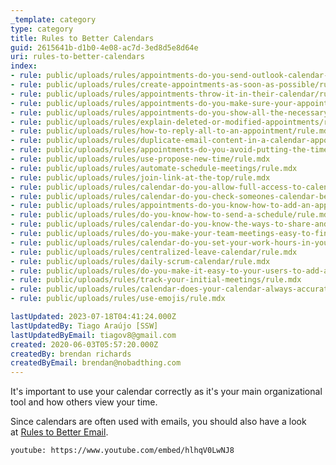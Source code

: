 ```yaml
---
_template: category
type: category
title: Rules to Better Calendars
guid: 2615641b-d1b0-4e08-ac7d-3ed8d5e8d64e
uri: rules-to-better-calendars
index:
- rule: public/uploads/rules/appointments-do-you-send-outlook-calendar-appointments-when-appropriate/rule.mdx
- rule: public/uploads/rules/create-appointments-as-soon-as-possible/rule.mdx
- rule: public/uploads/rules/appointments-throw-it-in-their-calendar/rule.mdx
- rule: public/uploads/rules/appointments-do-you-make-sure-your-appointment-has-a-clear-location-address/rule.mdx
- rule: public/uploads/rules/appointments-do-you-show-all-the-necessary-information-in-the-subject/rule.mdx
- rule: public/uploads/rules/explain-deleted-or-modified-appointments/rule.mdx
- rule: public/uploads/rules/how-to-reply-all-to-an-appointment/rule.mdx
- rule: public/uploads/rules/duplicate-email-content-in-a-calendar-appointment/rule.mdx
- rule: public/uploads/rules/appointments-do-you-avoid-putting-the-time-and-date-into-the-text-field-of-a-meeting/rule.mdx
- rule: public/uploads/rules/use-propose-new-time/rule.mdx
- rule: public/uploads/rules/automate-schedule-meetings/rule.mdx
- rule: public/uploads/rules/join-link-at-the-top/rule.mdx
- rule: public/uploads/rules/calendar-do-you-allow-full-access-to-calendar-admins/rule.mdx
- rule: public/uploads/rules/calendar-do-you-check-someones-calendar-before-booking-an-appointment/rule.mdx
- rule: public/uploads/rules/appointments-do-you-know-how-to-add-an-appointment-in-someone-elses-calendar/rule.mdx
- rule: public/uploads/rules/do-you-know-how-to-send-a-schedule/rule.mdx
- rule: public/uploads/rules/calendar-do-you-know-the-ways-to-share-and-see-others-calendars/rule.mdx
- rule: public/uploads/rules/do-you-make-your-team-meetings-easy-to-find/rule.mdx
- rule: public/uploads/rules/calendar-do-you-set-your-work-hours-in-your-calendars/rule.mdx
- rule: public/uploads/rules/centralized-leave-calendar/rule.mdx
- rule: public/uploads/rules/daily-scrum-calendar/rule.mdx
- rule: public/uploads/rules/do-you-make-it-easy-to-your-users-to-add-an-event-to-their-calendar/rule.mdx
- rule: public/uploads/rules/track-your-initial-meetings/rule.mdx
- rule: public/uploads/rules/calendar-does-your-calendar-always-accurately-show-where-you-are/rule.mdx
- rule: public/uploads/rules/use-emojis/rule.mdx

lastUpdated: 2023-07-18T04:41:24.000Z
lastUpdatedBy: Tiago Araújo [SSW]
lastUpdatedByEmail: tiagov8@gmail.com
created: 2020-06-03T05:57:20.000Z
createdBy: brendan richards
createdByEmail: brendan@nobadthing.com
---
```


It's important to use your calendar correctly as it's your main organizational tool and how others view your time.

Since calendars are often used with emails, you should also have a look at [Rules to Better Email](/rules-to-better-email).

`youtube: https://www.youtube.com/embed/hlhqV0LwNJ8`
